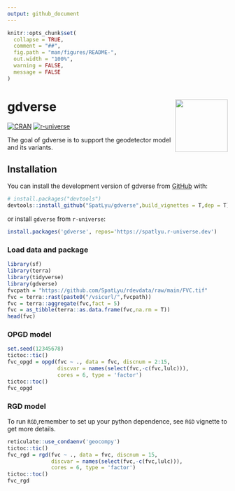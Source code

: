 ```yaml
---
output: github_document
---
```


<!-- README.md is generated from README.Rmd. Please edit that file -->

```r
knitr::opts_chunk$set(
  collapse = TRUE,
  comment = "##",
  fig.path = "man/figures/README-",
  out.width = "100%",
  warning = FALSE,
  message = FALSE
)
```

# gdverse <img src="man/figures/logo.png" align="right" height="120"/>

<!-- badges: start -->
[![CRAN](https://www.r-pkg.org/badges/version/gdverse)](https://CRAN.R-project.org/package=gdverse)
[![r-universe](https://spatlyu.r-universe.dev/badges/gdverse)](https://spatlyu.r-universe.dev/gdverse)
<!-- badges: end -->

The goal of gdverse is to support the geodetector model and its variants.

## Installation

You can install the development version of gdverse from [GitHub](https://github.com/SpatLyu/gdverse) with:

``` r
# install.packages("devtools")
devtools::install_github("SpatLyu/gdverse",build_vignettes = T,dep = T)
```

or install `gdverse` from `r-universe`:

```r
install.packages('gdverse', repos='https://spatlyu.r-universe.dev')
```

### Load data and package

```r
library(sf)
library(terra)
library(tidyverse)
library(gdverse)
fvcpath = "https://github.com/SpatLyu/rdevdata/raw/main/FVC.tif"
fvc = terra::rast(paste0("/vsicurl/",fvcpath))
fvc = terra::aggregate(fvc,fact = 5)
fvc = as_tibble(terra::as.data.frame(fvc,na.rm = T))
head(fvc)
```

### OPGD model

```r
set.seed(12345678)
tictoc::tic()
fvc_opgd = opgd(fvc ~ ., data = fvc, discnum = 2:15,
                discvar = names(select(fvc,-c(fvc,lulc))),
                cores = 6, type = 'factor')
tictoc::toc()
fvc_opgd
```

### RGD model

To run `RGD`,remember to set up your python dependence, see `RGD` vignette to get more details.

```r
reticulate::use_condaenv('geocompy')
tictoc::tic()
fvc_rgd = rgd(fvc ~ ., data = fvc, discnum = 15, 
              discvar = names(select(fvc,-c(fvc,lulc))),
              cores = 6, type = 'factor')
tictoc::toc()
fvc_rgd
```

